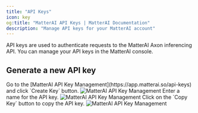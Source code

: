 ```yaml
---
title: "API Keys"
icon: key
og:title: "MatterAI API Keys | MatterAI Documentation"
description: "Manage API keys for your MatterAI account"
---
```


API keys are used to authenticate requests to the MatterAI Axon inferencing API. You can manage your API keys in the MatterAI console.

## Generate a new API key

<Steps>
<Step title="Generate a new API key">
Go to the [MatterAI API Key Management](https://app.matterai.so/api-keys) and click `Create Key` button.

<Frame>
  <img src="/images/axon/api-keys.png" alt="MatterAI API Key Management" />
</Frame>

</Step>
<Step title="Enter a name for the API key">
Enter a name for the API key.

<Frame>
<img src="/images/management/create-api-key.png" alt="MatterAI API Key Management" />
</Frame>
</Step>
<Step title="Click on the Copy Key button">
Click on the `Copy Key` button to copy the API key.

<Frame>
<img src="/images/management/copy-api-key.png" alt="MatterAI API Key Management" />
</Frame>
</Step>
</Steps>
